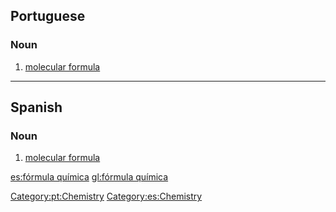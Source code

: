 ==Portuguese==

===Noun===
{{pt-noun|f|pl=fórmulas químicas|head=[[fórmula]] [[química]]}}

# [[molecular formula]]

[[Category:pt:Chemistry]]
----

==Spanish==

===Noun===
{{es-noun|f|pl=fórmulas químicas|head=[[fórmula]] [[química]]}}

# [[molecular formula]]

[[Category:es:Chemistry]]

[[es:fórmula química]]
[[gl:fórmula química]]